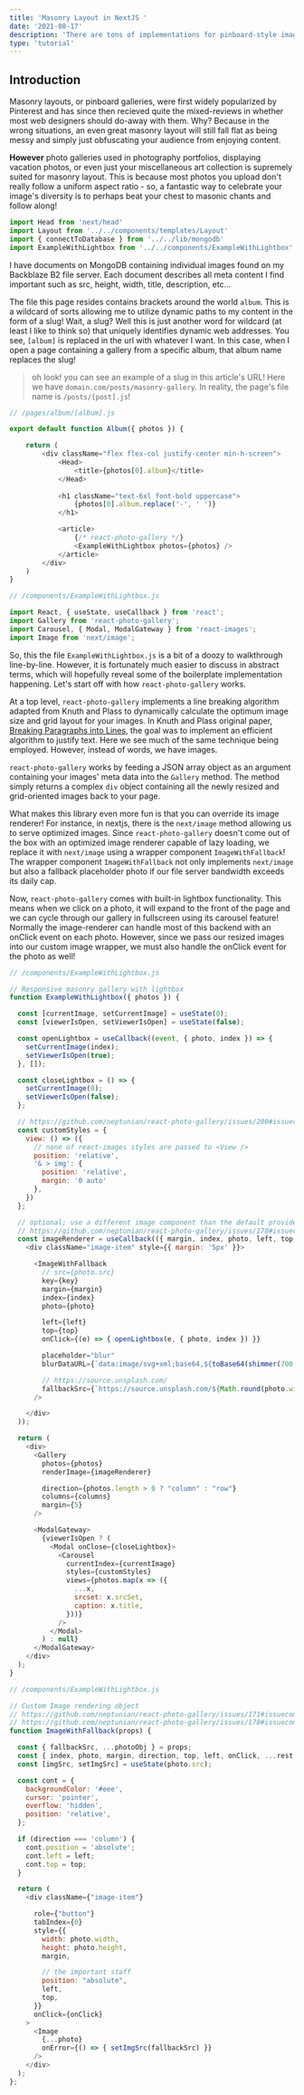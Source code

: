 ```yaml
---
title: 'Masonry Layout in NextJS '
date: '2021-08-17'
description: 'There are tons of implementations for pinboard-style image galleries!'
type: 'tutorial'
---
```


## Introduction
Masonry layouts, or pinboard galleries, were first widely popularized by Pinterest and has since then recieved quite the mixed-reviews in whether most web designers should do-away with them. Why? Because in the wrong situations, an even great masonry layout will still fall flat as being messy and simply just obfuscating your audience from enjoying content.

**However** photo galleries used in photography portfolios, displaying vacation photos, or even just your miscellaneous art collection is supremely suited for masonry layout. This is because most photos you upload don't really follow a uniform aspect ratio - so, a fantastic way to celebrate your image's diversity is to perhaps beat your chest to masonic chants and follow along!

```javascript
import Head from 'next/head'
import Layout from '../../components/templates/Layout'
import { connectToDatabase } from '../../lib/mongodb'
import ExampleWithLightbox from '../../components/ExampleWithLightbox';
```

I have documents on MongoDB containing individual images found on my Backblaze B2 file server. Each document describes all meta content I find important such as src, height, width, title, description, etc...

The file this page resides contains brackets around the world <code>album</code>. This is a wildcard of sorts allowing me to utilize dynamic paths to my content in the form of a slug! Wait, a slug? Well this is just another word for wildcard (at least I like to think so) that uniquely identifies dynamic web addresses. You see, <code>[album]</code> is replaced in the url with whatever I want. In this case, when I open a page containing a gallery from a specific album, that album name replaces the slug! 

>oh look! you can see an example of a slug in this article's URL! Here we have <code>domain.com/posts/masonry-gallery</code>. In reality, the page's file name is <code>/posts/[post].js</code>!

```javascript
// /pages/album/[album].js

export default function Album({ photos }) {

    return (
        <div className="flex flex-col justify-center min-h-screen">
            <Head>
                <title>{photos[0].album}</title>
            </Head>
            
            <h1 className="text-6xl font-bold uppercase">
                {photos[0].album.replace('-', ' ')}
            </h1>

            <article>
                {/* react-photo-gallery */}
                <ExampleWithLightbox photos={photos} />
            </article>
        </div>
    )
}

```

```javascript
// /components/ExampleWithLightbox.js

import React, { useState, useCallback } from 'react';
import Gallery from 'react-photo-gallery';
import Carousel, { Modal, ModalGateway } from 'react-images';
import Image from 'next/image';

```

So, this the file <code>ExampleWithLightbox.js</code> is a bit of a doozy to walkthrough line-by-line. However, it is fortunately much easier to discuss in abstract terms, which will hopefully reveal some of the boilerplate implementation happening. Let's start off with how <code>react-photo-gallery</code> works.

At a top level, <code>react-photo-gallery</code> implements a line breaking algorithm adapted from Knuth and Plass to dynamically calculate the optimum image size and grid layout for your images. In Knuth and Plass original paper, [Breaking Paragraphs into Lines](http://www.eprg.org/G53DOC/pdfs/knuth-plass-breaking.pdf), the goal was to implement an efficient algorithm to justify text. Here we see much of the same technique being employed. However, instead of words, we have images. 

<code>react-photo-gallery</code> works by feeding a JSON array object as an argument containing your images' meta data into the <code>Gallery</code> method. The method simply returns a complex <code>div</code> object containing all the newly resized and grid-oriented images back to your page.

What makes this library even more fun is that you can override its image renderer! For instance, in nextjs, there is the <code>next/image</code> method allowing us to serve optimized images. Since <code>react-photo-gallery</code> doesn't come out of the box with an optimized image renderer capable of lazy loading, we replace it with <code>next/image</code> using a wrapper component <code>ImageWithFallback</code>! The wrapper component <code>ImageWithFallback</code> not only implements <code>next/image</code> but also a fallback placeholder photo if our file server bandwidth exceeds its daily cap.

Now, <code>react-photo-gallery</code> comes with built-in lightbox functionality. This means when we click on a photo, it will expand to the front of the page and we can cycle through our gallery in fullscreen using its carousel feature! Normally the image-renderer can handle most of this backend with an onClick event on each photo. However, since we pass our resized images into our custom image wrapper, we must also handle the onClick event for the photo as well!

```javascript
// /components/ExampleWithLightbox.js

// Responsive masonry gallery with lightbox 
function ExampleWithLightbox({ photos }) {

  const [currentImage, setCurrentImage] = useState(0);
  const [viewerIsOpen, setViewerIsOpen] = useState(false);

  const openLightbox = useCallback((event, { photo, index }) => {
    setCurrentImage(index);
    setViewerIsOpen(true);
  }, []);

  const closeLightbox = () => {
    setCurrentImage(0);
    setViewerIsOpen(false);
  };

  // https://github.com/neptunian/react-photo-gallery/issues/200#issuecomment-887995313
  const customStyles = {
    view: () => ({
      // none of react-images styles are passed to <View />
      position: 'relative',
      '& > img': {
        position: 'relative',
        margin: '0 auto'
      },
    })
  };

  // optional; use a different image component than the default provided to display photo
  // https://github.com/neptunian/react-photo-gallery/issues/178#issuecomment-845826413
  const imageRenderer = useCallback(({ margin, index, photo, left, top, key }) => (
    <div className="image-item" style={{ margin: '5px' }}>

      <ImageWithFallback
        // src={photo.src}
        key={key}
        margin={margin}
        index={index}
        photo={photo}

        left={left}
        top={top}
        onClick={(e) => { openLightbox(e, { photo, index }) }}

        placeholder="blur"
        blurDataURL={`data:image/svg+xml;base64,${toBase64(shimmer(700, 475))}`}

        // https://source.unsplash.com/
        fallbackSrc={`https://source.unsplash.com/${Math.round(photo.width)}x${Math.round(photo.height)}/?${photo.album}`}
      />

    </div>
  ));

  return (
    <div>
      <Gallery
        photos={photos}
        renderImage={imageRenderer}

        direction={photos.length > 0 ? "column" : "row"}
        columns={columns}
        margin={5}
      />

      <ModalGateway>
        {viewerIsOpen ? (
          <Modal onClose={closeLightbox}>
            <Carousel
              currentIndex={currentImage}
              styles={customStyles}
              views={photos.map(x => ({
                ...x,
                srcset: x.srcSet,
                caption: x.title,
              }))}
            />
          </Modal>
        ) : null}
      </ModalGateway>
    </div>
  );
}

```

```javascript
// /components/ExampleWithLightbox.js

// Custom Image rendering object
// https://github.com/neptunian/react-photo-gallery/issues/171#issuecomment-631057102
// https://github.com/neptunian/react-photo-gallery/issues/178#issuecomment-845826413
function ImageWithFallback(props) {

  const { fallbackSrc, ...photoObj } = props;
  const { index, photo, margin, direction, top, left, onClick, ...rest } = { ...photoObj };
  const [imgSrc, setImgSrc] = useState(photo.src);

  const cont = {
    backgroundColor: '#eee',
    cursor: 'pointer',
    overflow: 'hidden',
    position: 'relative',
  };

  if (direction === 'column') {
    cont.position = 'absolute';
    cont.left = left;
    cont.top = top;
  }

  return (
    <div className={"image-item"}

      role={"button"}
      tabIndex={0}
      style={{
        width: photo.width,
        height: photo.height,
        margin,

        // the important staff
        position: "absolute",
        left,
        top,
      }}
      onClick={onClick}
    >
      <Image
        {...photo}
        onError={() => { setImgSrc(fallbackSrc) }}
      />
    </div>
  );
};
```